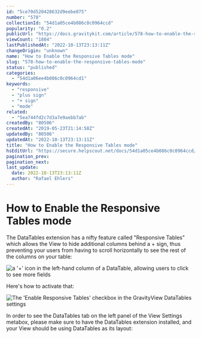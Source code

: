 ```yaml
---
id: "5ce70d520428632d9eebe075"
number: "578"
collectionId: "54d1a05ce4b086c0c0964ccd"
popularity: "0.2"
publicUrl: "https://docs.gravitykit.com/article/578-how-to-enable-the-responsive-tables-mode"
viewCount: "1804"
lastPublishedAt: "2022-10-13T23:13:11Z"
changeOrigin: "unknown"
name: "How to Enable the Responsive Tables mode"
slug: "578-how-to-enable-the-responsive-tables-mode"
status: "published"
categories: 
  - "54d1a06ee4b086c0c0964cd1"
keywords: 
  - "responsive"
  - "plus sign"
  - "+ sign"
  - "mode"
related: 
  - "5ea744fd2c7d3a7e9aebb7ab"
createdBy: "80506"
createdAt: "2019-05-23T21:14:58Z"
updatedBy: "80506"
updatedAt: "2022-10-13T23:13:11Z"
title: "How to Enable the Responsive Tables mode"
hsEditUrl: "https://secure.helpscout.net/docs/54d1a05ce4b086c0c0964ccd/article/5ce70d520428632d9eebe075"
pagination_prev: 
pagination_next: 
last_update:
  date: 2022-10-13T23:13:11Z
  author: "Rafael Ehlers"
---
```


# How to Enable the Responsive Tables mode

The DataTables extension has a nifty feature called "Responsive Tables" which allows the View to hide additional columns behind a + sign, thus preventing your users from having to scroll horizontally to see the rest of the columns on your table:

![a '+' icon in the left-hand column of a DataTable, allowing users to click to see more fields](https://s3.amazonaws.com/helpscout.net/docs/assets/54c58489e4b051242988532c/images/5ce70e032c7d3a32d2a4bdb0/file-gTipur7dyw.png)

Here's how to activate that:

![The 'Enable Responsive Tables' checkbox in the GravityView DataTables settings](https://s3.amazonaws.com/helpscout.net/docs/assets/54c58489e4b051242988532c/images/5ce70da12c7d3a32d2a4bda9/file-gJszhTcfoU.png)

In order to see the DataTables tab on the left panel of the View Settings metabox, please make sure to have the DataTables extension installed, and your View should be using DataTables as its layout: